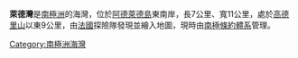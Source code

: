 {{unreferenced|time=2013-10-27T06:35:30+00:00}}
{{coord|67|34|S|68|20|W|display=title}}

'''萊德灣'''是[[南極洲|南極洲]]的海灣，位於[[阿德萊德島|阿德萊德島]]東南岸，長7公里、寬11公里，處於[[高德里山|高德里山]]以東9公里，由[[法國|法國]]探險隊發現並繪入地圖，現時由[[南極條約體系|南極條約體系]]管理。

{{DEFAULTSORT:Ryder Bay}}
[[Category:南極洲海灣|Category:南極洲海灣]]


{{AdelaideIsland-geo-stub}}